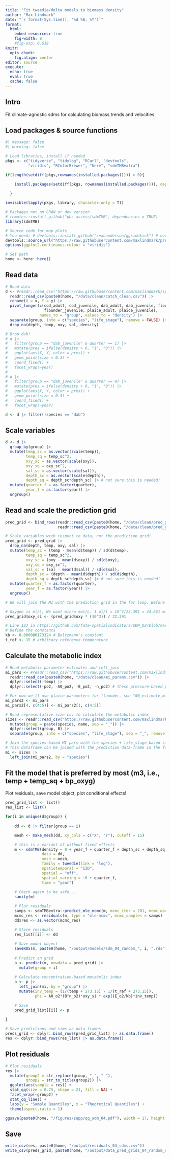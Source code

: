 ```yaml
---
title: "Fit tweedie/delta models to biomass density"
author: "Max Lindmark"
date: "`r format(Sys.time(), '%d %B, %Y')`"
format: 
  html:
    embed-resources: true
    fig-width: 8
    #fig-asp: 0.618
knitr: 
  opts_chunk:
    fig.align: center
editor: source
execute: 
  echo: true
  eval: true
  cache: false
---
```


## Intro

Fit climate-agnostic sdms for calculating biomass trends and velocities

## Load packages & source functions

```r
#| message: false
#| warning: false

# Load libraries, install if needed
pkgs <- c("tidyverse", "tidylog", "RCurl", "devtools",
          "viridis", "RColorBrewer", "here", "sdmTMBextra") 

if(length(setdiff(pkgs,rownames(installed.packages()))) > 0){

    install.packages(setdiff(pkgs, rownames(installed.packages())), dependencies = T)
  
  }

invisible(lapply(pkgs, library, character.only = T))

# Packages not on CRAN or dev version
# remotes::install_github("pbs-assess/sdmTMB", dependencies = TRUE)
library(sdmTMB)

# Source code for map plots
# You need: # devtools::install_github("seananderson/ggsidekick") # not on CRAN; library(ggsidekick)
devtools::source_url("https://raw.githubusercontent.com/maxlindmark/pred-prey-overlap/main/R/functions/map-plot.R")
options(ggplot2.continuous.colour = "viridis")

# Set path
home <- here::here()
```

## Read data

```r
# Read data
d <- #readr::read_csv("https://raw.githubusercontent.com/maxlindmark/spatial-metabolic-index/main/data/clean/catch_clean.csv") |>
  readr::read_csv(paste0(home, "/data/clean/catch_clean.csv")) |>
  rename(X = x, Y = y) |> 
  pivot_longer(c(cod_adult, cod_juvenile, dab_adult, dab_juvenile, flounder_adult,
                 flounder_juvenile, plaice_adult, plaice_juvenile),
               names_to = "group", values_to = "density") |> 
  separate(group, into = c("species", "life_stage"), remove = FALSE) |> 
  drop_na(depth, temp, oxy, sal, density)

# Drop dab!
# d |>
#   filter(group == "dab_juvenile" & quarter == 1) |>
#   mutate(pres = ifelse(density > 0, "1", "0")) |>
#   ggplot(aes(X, Y, color = pres)) +
#   geom_point(size = 0.3) +
#   coord_fixed() +
#   facet_wrap(~year)
# 
# d |>
#   filter(group == "dab_juvenile" & quarter == 4) |>
#   mutate(pres = ifelse(density > 0, "1", "0")) |>
#   ggplot(aes(X, Y, color = pres)) +
#   geom_point(size = 0.3) +
#   coord_fixed() +
#   facet_wrap(~year)

d <- d |> filter(!species == "dab")
```

## Scale variables

```r
d <- d |> 
  group_by(group) |> 
  mutate(temp_sc = as.vector(scale(temp)),
         temp_sq = temp_sc^2,
         oxy_sc = as.vector(scale(oxy)),
         oxy_sq = oxy_sc^2,
         sal_sc = as.vector(scale(sal)),
         depth_sc = as.vector(scale(depth)),
         depth_sq = depth_sc*depth_sc) |> # not sure this is needed!
  mutate(quarter_f = as.factor(quarter),
         year_f = as.factor(year)) |> 
  ungroup()
```

## Read and scale the prediction grid

```r
pred_grid <- bind_rows(readr::read_csv(paste0(home, "/data/clean/pred_grid_(1_2).csv")),
                       readr::read_csv(paste0(home, "/data/clean/pred_grid_(2_2).csv")))

# Scale variables with respect to data, not the prediction grid!
pred_grid <- pred_grid |> 
  drop_na(depth, temp, oxy, sal) |> 
  mutate(temp_sc = (temp - mean(d$temp)) / sd(d$temp),
         temp_sq = temp_sc^2,
         oxy_sc = (oxy - mean(d$oxy)) / sd(d$oxy),
         oxy_sq = oxy_sc^2,
         sal_sc = (sal - mean(d$sal)) / sd(d$sal),
         depth_sc = (depth - mean(d$depth)) / sd(d$depth),
         depth_sq = depth_sc*depth_sc) |> # not sure this is needed!
  mutate(quarter_f = as.factor(quarter),
         year_f = as.factor(year)) |> 
  ungroup()

# We will join the MI with the prediction grid in the for loop. Before doing that, prepare it by calculating some extra variables

# Oxygen is ml/L, We want micro mol/L. 1 ml/l = 10^3/22.391 = 44.661 micro mol/l
pred_grid$oxy_si <- (pred_grid$oxy * (10^3)) / 22.391

# Line 123 in https://github.com/fate-spatialindicators/SDM_O2/blob/master/code/mi_functions.R
# Define the constants
kb <- 0.000086173324 # Boltzmann's constant
t_ref <- 15 # arbitrary reference temperature
```

## Calculate the metabolic index

```r
# Read metabolic parameter estimates and left_join
mi_pars <- #readr::read_csv("https://raw.githubusercontent.com/maxlindmark/spatial-metabolic-index/main/data/clean/mi_params.csv") |> 
  readr::read_csv(paste0(home, "/data/clean/mi_params.csv")) |>
  dplyr::select(-temp) |> 
  dplyr::select(-po2, -A0_po2, -E_po2, -n_po2) # these pressure-based parameters are not needed

# For now we'll use plaice parameters for flounder, see "00_estimate_mi_params.Rmd"
mi_pars2 <- mi_pars
mi_pars2[4, c(4:5)] <- mi_pars2[1, c(4:5)]

# Read representative size csv to calculate the metabolic index
sizes <- readr::read_csv("https://raw.githubusercontent.com/maxlindmark/spatial-metabolic-index/main/data/clean/sizes.csv") |> 
  mutate(group = paste(species, name, sep = "_")) |> 
  dplyr::select(group, B) |> 
  separate(group, into = c("species", "life_stage"), sep = "_", remove = FALSE)

# Join the species-based MI pars with the species + life_stage-based size data
# This dataframe can be joined with the prediction data-frame in the for loop below
mi <- sizes |>
  left_join(mi_pars2, by = "species")
```

## Fit the model that is preferred by most (m3, i.e., temp + temp_sq + bp_oxyg) 
Plot residuals, save model object, plot conditional effects!

```r
pred_grid_list <- list()
res_list <- list()

for(i in unique(d$group)) { 
    
    dd <- d |> filter(group == i)

    mesh <- make_mesh(dd, xy_cols = c("X", "Y"), cutoff = 15)

    # this is a variant of without fixed effects
    m <- sdmTMB(density ~ 0 + year_f + quarter_f + depth_sc + depth_sq,
                data = dd,
                mesh = mesh,
                family = tweedie(link = "log"),
                spatiotemporal = "IID",
                spatial = "off",
                spatial_varying = ~0 + quarter_f,
                time = "year")
        
    # Check again to be safe...
    sanity(m)

    # Plot residuals
    samps <- sdmTMBextra::predict_mle_mcmc(m, mcmc_iter = 201, mcmc_warmup = 200)
    mcmc_res <- residuals(m, type = "mle-mcmc", mcmc_samples = samps)
    dd$res <- as.vector(mcmc_res)

    # Store residuals
    res_list[[i]] <- dd
    
    # Save model object
    saveRDS(m, paste0(home, "/output/models/sdm_04_random_", i, ".rds"))
    
    # Predict on grid 
    p <- predict(m, newdata = pred_grid) |>
      mutate(group = i)
    
    # Calculate concentration-based metabolic index
    p <- p |>
      left_join(mi, by = "group") |> 
      mutate(inv_temp = (1/(temp + 273.15) - 1/(t_ref + 273.15)),
             phi = A0_o2*(B^n_o2)*oxy_si * exp((E_o2/kb)*inv_temp))

    # Save
    pred_grid_list[[i]] <- p
    
}

# Save predictions and sims as data frames
preds_grid <- dplyr::bind_rows(pred_grid_list) |> as.data.frame()
res <- dplyr::bind_rows(res_list) |> as.data.frame()
```

## Plot residuals

```r
# Plot residuals
res |> 
  mutate(group2 = str_replace(group, "_", " "),
         group2 = str_to_title(group2)) |> 
  ggplot(aes(sample = res)) +
  stat_qq(size = 0.75, shape = 21, fill = NA) +
  facet_wrap(~group2) +
  stat_qq_line() +
  labs(y = "Sample Quantiles", x = "Theoretical Quantiles") +
  theme(aspect.ratio = 1)

ggsave(paste0(home, "/figures/supp/qq_sdm_04.pdf"), width = 17, height = 17, units = "cm")
```

## Save

```r
write_csv(res, paste0(home, "/output/residuals_04_sdms.csv"))
write_csv(preds_grid, paste0(home, "/output/data_pred_grids_04_random_sdms.csv"))
```
